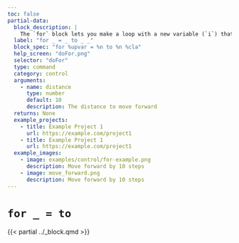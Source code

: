```yaml
---
toc: false
partial-data:
  block_description: |
    The `for` block lets you make a loop with a new variable (`i`) that starts a 1 and increments by 1 value, up to 10.
  label: "for _ = _ to _ _"
  block_spec: "for %upvar = %n to %n %cla"
  help_screen: "doFor.png"
  selector: "doFor"
  type: command
  category: control
  arguments:
    - name: distance
      type: number
      default: 10
      description: The distance to move forward
  returns: None
  example_projects:
    - title: Example Project 1
      url: https://example.com/project1
    - title: Example Project 1
      url: https://example.com/project1
  example_images:
    - image: examples/control/for-example.png
      description: Move forward by 10 steps
    - image: move_forward.png
      description: Move forward by 10 steps
---
```


# `for _ = to` { .unnumbered }

{{< partial ../_block.qmd >}}
